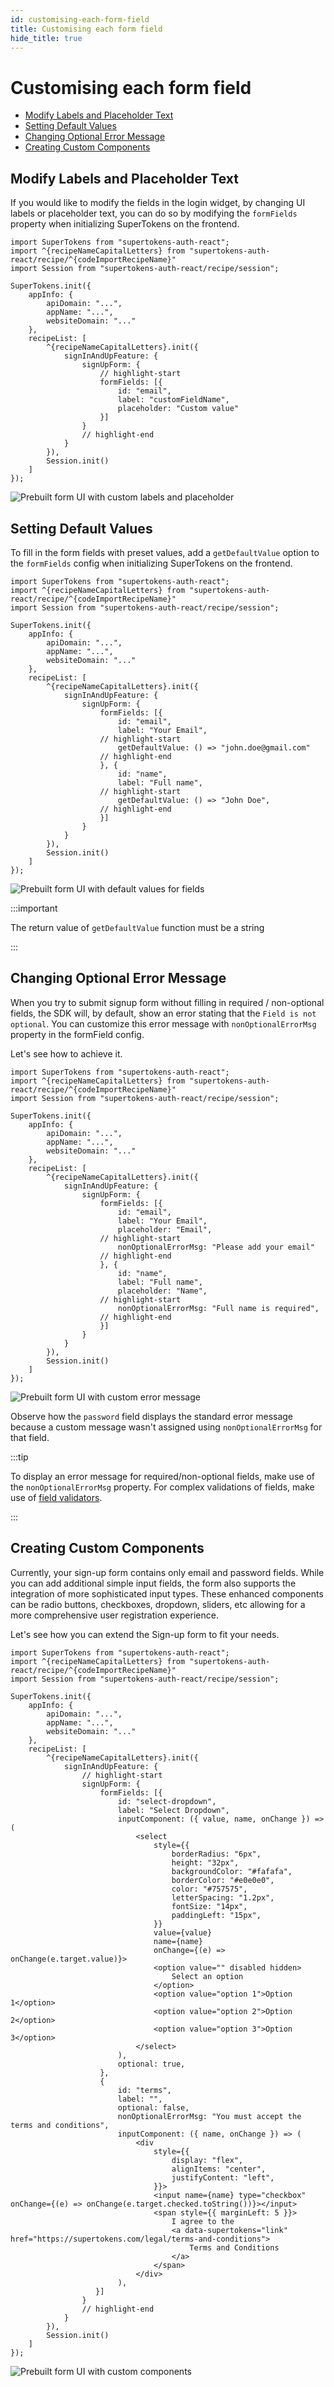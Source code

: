 ```yaml
---
id: customising-each-form-field
title: Customising each form field
hide_title: true
---
```


<!-- COPY DOCS -->
<!-- ./emailpassword/common-customizations/signup-form/customising-each-form-field.mdx -->


# Customising each form field

* [Modify Labels and Placeholder Text](#modify-labels-and-placeholder-text)
* [Setting Default Values](#setting-default-values)
* [Changing Optional Error Message](#changing-optional-error-message)
* [Creating Custom Components](#creating-custom-components)


## Modify Labels and Placeholder Text

If you would like to modify the fields in the login widget, by changing UI labels or placeholder text, you can do so by modifying the `formFields` property when initializing SuperTokens on the frontend.

<FrontendSDKTabs>
<TabItem value="reactjs">

```tsx
import SuperTokens from "supertokens-auth-react"; 
import ^{recipeNameCapitalLetters} from "supertokens-auth-react/recipe/^{codeImportRecipeName}"
import Session from "supertokens-auth-react/recipe/session";

SuperTokens.init({
    appInfo: {
        apiDomain: "...",
        appName: "...",
        websiteDomain: "..."
    },
    recipeList: [
        ^{recipeNameCapitalLetters}.init({
            signInAndUpFeature: {
                signUpForm: {
                    // highlight-start
                    formFields: [{
                        id: "email",
                        label: "customFieldName",
                        placeholder: "Custom value"
                    }]
                }
                // highlight-end
            }
        }),
        Session.init()
    ]
});
```
</TabItem>
</FrontendSDKTabs>

<img alt="Prebuilt form UI with custom labels and placeholder" src="/img/emailpassword/custom-field-name-signup-ep.png" />


## Setting Default Values

To fill in the form fields with preset values, add a `getDefaultValue` option to the `formFields` config when initializing SuperTokens on the frontend.

<FrontendSDKTabs>
<TabItem value="reactjs">

```tsx
import SuperTokens from "supertokens-auth-react"; 
import ^{recipeNameCapitalLetters} from "supertokens-auth-react/recipe/^{codeImportRecipeName}"
import Session from "supertokens-auth-react/recipe/session";

SuperTokens.init({
    appInfo: {
        apiDomain: "...",
        appName: "...",
        websiteDomain: "..."
    },
    recipeList: [
        ^{recipeNameCapitalLetters}.init({
            signInAndUpFeature: {
                signUpForm: {
                    formFields: [{
                        id: "email",
                        label: "Your Email",
                    // highlight-start
                        getDefaultValue: () => "john.doe@gmail.com"
                    // highlight-end
                    }, {
                        id: "name",
                        label: "Full name",
                    // highlight-start
                        getDefaultValue: () => "John Doe",
                    // highlight-end
                    }]
                }
            }
        }),
        Session.init()
    ]
});
```
</TabItem>
</FrontendSDKTabs>

<img alt="Prebuilt form UI with default values for fields" src="/img/emailpassword/signup-with-default-values.png" />

:::important

The return value of  `getDefaultValue` function must be a string

:::



## Changing Optional Error Message

When you try to submit signup form without filling in required / non-optional fields, the SDK will, by default, show an error stating that the `Field is not optional`. You can customize this error message with `nonOptionalErrorMsg` property in the formField config.

Let's see how to achieve it.

<FrontendSDKTabs>
<TabItem value="reactjs">

```tsx
import SuperTokens from "supertokens-auth-react";
import ^{recipeNameCapitalLetters} from "supertokens-auth-react/recipe/^{codeImportRecipeName}"
import Session from "supertokens-auth-react/recipe/session";

SuperTokens.init({
    appInfo: {
        apiDomain: "...",
        appName: "...",
        websiteDomain: "..."
    },
    recipeList: [
        ^{recipeNameCapitalLetters}.init({
            signInAndUpFeature: {
                signUpForm: {
                    formFields: [{
                        id: "email",
                        label: "Your Email",
                        placeholder: "Email",
                    // highlight-start
                        nonOptionalErrorMsg: "Please add your email"
                    // highlight-end
                    }, {
                        id: "name",
                        label: "Full name",
                        placeholder: "Name",
                    // highlight-start
                        nonOptionalErrorMsg: "Full name is required",
                    // highlight-end
                    }]
                }
            }
        }),
        Session.init()
    ]
});
```
</TabItem>
</FrontendSDKTabs>

<img alt="Prebuilt form UI with custom error message" src="/img/emailpassword/signup-with-custom-error-msg.png" />

Observe how the `password` field displays the standard error message because a custom message wasn't assigned using `nonOptionalErrorMsg` for that field.

:::tip

To display an error message for required/non-optional fields, make use of the `nonOptionalErrorMsg` property.
For complex validations of fields, make use of [field validators](/docs/^{docsLinkRecipeName}/common-customizations/signup-form/field-validators). 

:::


## Creating Custom Components

Currently, your sign-up form contains only email and password fields.
While you can add additional simple input fields, the form also supports the integration of more sophisticated input types.
These enhanced components can be radio buttons, checkboxes, dropdown, sliders, etc allowing for a more comprehensive user registration experience.

Let's see how you can extend the Sign-up form to fit your needs.

<FrontendSDKTabs>
<TabItem value="reactjs">

```tsx
import SuperTokens from "supertokens-auth-react";
import ^{recipeNameCapitalLetters} from "supertokens-auth-react/recipe/^{codeImportRecipeName}"
import Session from "supertokens-auth-react/recipe/session";

SuperTokens.init({
    appInfo: {
        apiDomain: "...",
        appName: "...",
        websiteDomain: "..."
    },
    recipeList: [
        ^{recipeNameCapitalLetters}.init({
            signInAndUpFeature: {
                // highlight-start
                signUpForm: {
                    formFields: [{
                        id: "select-dropdown",
                        label: "Select Dropdown",
                        inputComponent: ({ value, name, onChange }) => (
                            <select
                                style={{
                                    borderRadius: "6px",
                                    height: "32px",
                                    backgroundColor: "#fafafa",
                                    borderColor: "#e0e0e0",
                                    color: "#757575",
                                    letterSpacing: "1.2px",
                                    fontSize: "14px",
                                    paddingLeft: "15px",
                                }}
                                value={value}
                                name={name}
                                onChange={(e) => onChange(e.target.value)}>
                                <option value="" disabled hidden>
                                    Select an option
                                </option>
                                <option value="option 1">Option 1</option>
                                <option value="option 2">Option 2</option>
                                <option value="option 3">Option 3</option>
                            </select>
                        ),
                        optional: true,
                    },
                    {
                        id: "terms",
                        label: "",
                        optional: false,
                        nonOptionalErrorMsg: "You must accept the terms and conditions",
                        inputComponent: ({ name, onChange }) => (
                            <div
                                style={{
                                    display: "flex",
                                    alignItems: "center",
                                    justifyContent: "left",
                                }}>
                                <input name={name} type="checkbox" onChange={(e) => onChange(e.target.checked.toString())}></input>
                                <span style={{ marginLeft: 5 }}>
                                    I agree to the
                                    <a data-supertokens="link" href="https://supertokens.com/legal/terms-and-conditions">
                                        Terms and Conditions
                                    </a>
                                </span>
                            </div>
                        ),                        
                   }]
                }
                // highlight-end
            }
        }),
        Session.init()
    ]
});
```
</TabItem>
</FrontendSDKTabs>

<img alt="Prebuilt form UI with custom components" src="/img/^{recipeNameCapitalLetters}/signup-with-custom-components.png" />

